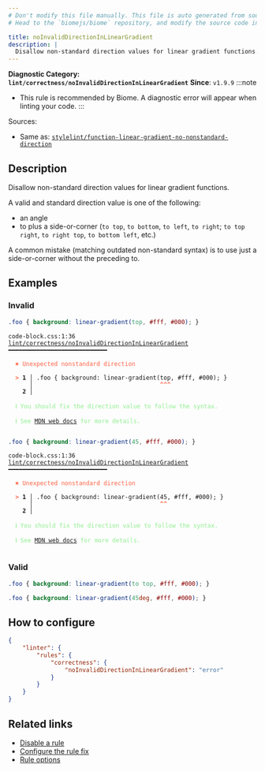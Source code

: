 ```yaml
---
# Don't modify this file manually. This file is auto generated from source, and you will lose your changes next time the website is built.
# Head to the `biomejs/biome` repository, and modify the source code in there.

title: noInvalidDirectionInLinearGradient
description: |
  Disallow non-standard direction values for linear gradient functions.
---
```


**Diagnostic Category: `lint/correctness/noInvalidDirectionInLinearGradient`**
<Tabs>
<TabItem label="CSS" icon="seti:css">
**Since**: `v1.9.9`
:::note
- This rule is recommended by Biome. A diagnostic error will appear when linting your code.
:::

Sources: 
- Same as: <a href="https://github.com/stylelint/stylelint/blob/main/lib/rules/function-linear-gradient-no-nonstandard-direction/README.md" target="_blank"><code>stylelint/function-linear-gradient-no-nonstandard-direction</code></a>

## Description
Disallow non-standard direction values for linear gradient functions.

A valid and standard direction value is one of the following:

- an angle
- to plus a side-or-corner (`to top`, `to bottom`, `to left`, `to right`; `to top right`, `to right top`, `to bottom left`, etc.)

A common mistake (matching outdated non-standard syntax) is to use just a side-or-corner without the preceding to.

## Examples

### Invalid

```css
.foo { background: linear-gradient(top, #fff, #000); }
```

<pre class="language-text"><code class="language-text">code-block.css:1:36 <a href="https://biomejs.dev/linter/rules/no-invalid-direction-in-linear-gradient">lint/correctness/noInvalidDirectionInLinearGradient</a> ━━━━━━━━━━━━━━━━━━━━━━━━━━━━<br /><br />  <strong><span style="color: Tomato;">✖</span></strong> <span style="color: Tomato;">Unexpected nonstandard direction</span><br />  <br />  <strong><span style="color: Tomato;">&gt;</span></strong> <strong>1 │ </strong>.foo &#123; background: linear-gradient(top, #fff, #000); &#125;<br />   <strong>   │ </strong>                                   <strong><span style="color: Tomato;">^</span></strong><strong><span style="color: Tomato;">^</span></strong><strong><span style="color: Tomato;">^</span></strong><br />    <strong>2 │ </strong><br />  <br />  <strong><span style="color: lightgreen;">ℹ</span></strong> <span style="color: lightgreen;">You should fix the direction value to follow the syntax.</span><br />  <br />  <strong><span style="color: lightgreen;">ℹ</span></strong> <span style="color: lightgreen;">See </span><span style="color: lightgreen;"><a href="https://developer.mozilla.org/en-US/docs/Web/CSS/gradient/linear-gradient">MDN web docs</a></span><span style="color: lightgreen;"> for more details.</span><br />  <br /></code></pre>

```css
.foo { background: linear-gradient(45, #fff, #000); }
```

<pre class="language-text"><code class="language-text">code-block.css:1:36 <a href="https://biomejs.dev/linter/rules/no-invalid-direction-in-linear-gradient">lint/correctness/noInvalidDirectionInLinearGradient</a> ━━━━━━━━━━━━━━━━━━━━━━━━━━━━<br /><br />  <strong><span style="color: Tomato;">✖</span></strong> <span style="color: Tomato;">Unexpected nonstandard direction</span><br />  <br />  <strong><span style="color: Tomato;">&gt;</span></strong> <strong>1 │ </strong>.foo &#123; background: linear-gradient(45, #fff, #000); &#125;<br />   <strong>   │ </strong>                                   <strong><span style="color: Tomato;">^</span></strong><strong><span style="color: Tomato;">^</span></strong><br />    <strong>2 │ </strong><br />  <br />  <strong><span style="color: lightgreen;">ℹ</span></strong> <span style="color: lightgreen;">You should fix the direction value to follow the syntax.</span><br />  <br />  <strong><span style="color: lightgreen;">ℹ</span></strong> <span style="color: lightgreen;">See </span><span style="color: lightgreen;"><a href="https://developer.mozilla.org/en-US/docs/Web/CSS/gradient/linear-gradient">MDN web docs</a></span><span style="color: lightgreen;"> for more details.</span><br />  <br /></code></pre>

### Valid

```css
.foo { background: linear-gradient(to top, #fff, #000); }
```

```css
.foo { background: linear-gradient(45deg, #fff, #000); }
```

## How to configure
```json title="biome.json"
{
	"linter": {
		"rules": {
			"correctness": {
				"noInvalidDirectionInLinearGradient": "error"
			}
		}
	}
}

```
## Related links

- [Disable a rule](/linter/#disable-a-rule)
- [Configure the rule fix](/linter#configure-the-rule-fix)
- [Rule options](/linter/#rule-options)

</TabItem>
</Tabs>

